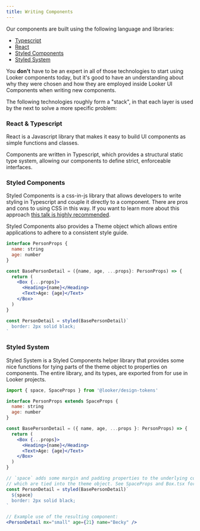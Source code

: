 ```yaml
---
title: Writing Components
---
```


Our components are built using the following language and libraries:

- [Typescript](https://www.typescriptlang.org/)
- [React](https://reactjs.org/)
- [Styled Components](https://www.styled-components.com/)
- [Styled System](https://github.com/jxnblk/styled-system)

You **don't** have to be an expert in all of those technologies to start using Looker components today, but it's good to have an understanding about why they were chosen and how they are employed inside Looker UI Components when writing new components.

The following technologies roughly form a "stack", in that each layer is used by the next to solve a more specific problem:

### React & Typescript

React is a Javascript library that makes it easy to build UI components as simple functions and classes.

Components are written in Typescript, which provides a structural static type system, allowing our components to define strict, enforceable interfaces.

### Styled Components

Styled Components is a css-in-js library that allows developers to write styling in Typescript and couple it directly to a component. There are pros and cons to using CSS in this way. If you want to learn more about this approach [this talk is highly recommended](https://speakerdeck.com/vjeux/react-css-in-js).

Styled Components also provides a Theme object which allows entire applications to adhere to a consistent style guide.

```jsx static
interface PersonProps {
  name: string
  age: number
}

const BasePersonDetail = ({name, age, ...props}: PersonProps) => {
  return (
    <Box {...props}>
      <Heading>{name}</Heading>
      <Text>Age: {age}</Text>
    </Box>
  )
}

const PersonDetail = styled(BasePersonDetail)`
  border: 2px solid black;
`
```

### Styled System

Styled System is a Styled Components helper library that provides some nice functions for tying parts of the theme object to properties on components. The entire library, and its types, are exported from for use in Looker projects.

```jsx static
import { space, SpaceProps } from '@looker/design-tokens'

interface PersonProps extends SpaceProps {
  name: string
  age: number
}

const BasePersonDetail = ({ name, age, ...props }: PersonProps) => {
  return (
    <Box {...props}>
      <Heading>{name}</Heading>
      <Text>Age: {age}</Text>
    </Box>
  )
}

// `space` adds some margin and padding properties to the underlying component
// which are tied into the theme object. See SpaceProps and Box.tsx for good examples.
const PersonDetail = styled(BasePersonDetail)`
  ${space}
  border: 2px solid black;
`

// Example use of the resulting component:
<PersonDetail mx="small" age={21} name="Becky" />
```

